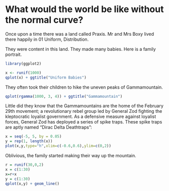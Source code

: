 What would the world be like without the normal curve?
========================================================

Once upon a time there was a land called Praxis. Mr and Mrs Boxy lived there happily in 01 Uniform, Distribution. 

They were content in this land. They made many babies. Here is a family portrait.
```r
library(ggplot2)

x <- runif(1000)
qplot(x) + ggtitle("Uniform Babies")
```

They often took their children to hike the uneven peaks of Gammamountain.
```r
qplot(rgamma(1000, 3, 4)) + ggtitle("Gammamountain")
```

Little did they know that the Gammamountains are the home of the February 29th movement; a revolutionary rebel group led by General Zod fighting the kleptocratic loyalist government.  As a defensive measure against loyalist forces, General Zod has deployed a series of spike traps.  These spike traps are aptly named "Dirac Delta Deathtraps":
```r
x = seq(-5, 5, by = 0.05)
y = rep(1, length(x))
plot(x,y,type="h",xlim=c(-0.6,0.6),ylim=c(0,2))
```

Oblivious, the family started making their way up the mountain.
```r
r = runif(30,0,2)
x = c(1:30)
x=r+x
y = c(1:30)
qplot(x,y) + geom_line()
```
